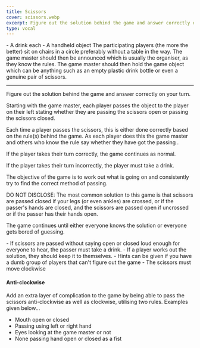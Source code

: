 ```yaml
---
title: Scissors
cover: scissors.webp
excerpt: Figure out the solution behind the game and answer correctly on your turn.
type: vocal
---
```


<GameHero
  cover="/images/scissors.webp"
  alt="Scissors"
/>

<GameSection title="Equipment" icon="/images/liquor.webp">
-   A drink each
-   A handheld object
</GameSection>

<GameSection title="Setup" icon="/images/settings.webp">
The participating players (the more the better) sit on chairs in a circle preferably without a table in the way. The game master should then be announced which is usually the organiser, as they know the rules. The game master should then hold the game object which can be anything such as an empty plastic drink bottle or even a genuine pair of scissors.

* * *
</GameSection>

<GameSection title="Aim of the Game" icon="/images/target.webp">
<p>Figure out the solution behind the game and answer correctly on your turn.</p>
</GameSection>

<GameSection title="How to Play" icon="/images/question.webp">
Starting with the game master, each player passes the object to the player on their left stating whether they are passing the scissors open or passing the scissors closed.

Each time a player passes the scissors, this is either done correctly based on the rule(s) behind the game. As each player does this the game master and others who know the rule say whether they have got the passing .

If the player takes their turn correctly, the game continues as normal.

If the player takes their turn incorrectly, the player must take a drink.

The objective of the game is to work out what is going on and consistently try to find the correct method of passing.

DO NOT DISCLOSE: The most common solution to this game is that scissors are passed closed if your legs (or even ankles) are crossed, or if the passer's hands are closed, and the scissors are passed open if uncrossed or if the passer has their hands open.

The game continues until either everyone knows the solution or everyone gets bored of guessing.
</GameSection>

<GameSection title="Rules" icon="/images/rules.webp">
-   If scissors are passed without saying open or closed loud enough for everyone to hear, the passer must take a drink.
-   If a player works out the solution, they should keep it to themselves.
-   Hints can be given if you have a dumb group of players that can't figure out the game
-   The scissors must move clockwise
</GameSection>

<GameSection title="Special Edition" icon="/images/special.webp">

<h4>Anti-clockwise</h4>

Add an extra layer of complication to the game by being able to pass the scissors anti-clockwise as well as clockwise, utilising two rules. Examples given below...

-   Mouth open or closed
-   Passing using left or right hand
-   Eyes looking at the game master or not
-   None passing hand open or closed as a fist
</GameSection>

<ShareButtons title="Scissors" />

<FeedbackCard>
</FeedbackCard>
